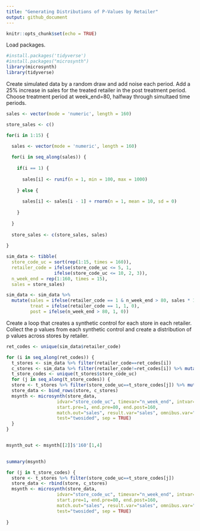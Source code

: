 ---
title: "Generating Distributions of P-Values by Retailer"
output: github_document
---

```{r setup, include=FALSE}
knitr::opts_chunk$set(echo = TRUE)
```

Load packages.
```{r}
#install.packages('tidyverse')
#install.packages("microsynth")
library(microsynth)
library(tidyverse)
```

Create simulated data by a random draw and add noise each period. Add a 25% increase in sales for the treated retailer in the post treatment period. Choose treatment period at week_end=80, halfway through simultaed time periods. 
```{r}
sales <- vector(mode = 'numeric', length = 160)

store_sales <- c()

for(i in 1:15) {
  
  sales <- vector(mode = 'numeric', length = 160)

  for(i in seq_along(sales)) {
  
    if(i == 1) {
    
      sales[i] <- runif(n = 1, min = 100, max = 1000)
    
    } else {
    
      sales[i] <- sales[i - 1] + rnorm(n = 1, mean = 10, sd = 0)
    
    }
    
  }
  
  store_sales <- c(store_sales, sales)
  
}

sim_data <- tibble(
  store_code_uc = sort(rep(1:15, times = 160)),
  retailer_code = ifelse(store_code_uc <= 5, 1, 
                  ifelse(store_code_uc <= 10, 2, 3)),
  n_week_end = rep(1:160, times = 15),
  sales = store_sales)

sim_data <- sim_data %>%
  mutate(sales = ifelse(retailer_code == 1 & n_week_end > 80, sales * 1.25, sales),
         treat = ifelse(retailer_code == 1, 1, 0),
         post = ifelse(n_week_end > 80, 1, 0))
```

Create a loop that creates a synthetic control for each store in each retailer. Collect the p values from each synthetic control and create a distribution of p values across stores by retailer. 
```{r}
ret_codes <- unique(sim_data$retailer_code)

for (i in seq_along(ret_codes)) {
  t_stores <- sim_data %>% filter(retailer_code==ret_codes[i]) 
  c_stores <- sim_data %>% filter(retailer_code!=ret_codes[i]) %>% mutate(type=0) 
  t_store_codes <- unique(t_stores$store_code_uc)
  for (j in seq_along(t_store_codes)) {
  store <- t_stores %>% filter(store_code_uc==t_store_codes[j]) %>% mutate(type=1)
  store_data <- bind_rows(store, c_stores)
  msynth <- microsynth(store_data, 
                   idvar="store_code_uc", timevar="n_week_end", intvar="type", 
                   start.pre=1, end.pre=80, end.post=160, 
                   match.out="sales", result.var="sales", omnibus.var="sales", plot.var="sales",
                   test="twosided", sep = TRUE)
  }
}


msynth_out <- msynth[[2]]$'160'[1,4]
  

summary(msynth)
```



```{r}
for (j in t_store_codes) {
  store <- t_stores %>% filter(store_code_uc==t_store_codes[j]) 
  store_data <- rbind(store, c_stores)
  msynth <- microsynth(store_data, 
                   idvar="store_code_uc", timevar="n_week_end", intvar="treat", 
                   start.pre=1, end.pre=80, end.post=160, 
                   match.out="sales", result.var="sales", omnibus.var="sales", plot.var="sales",
                   test="twosided", sep = TRUE)
  
}
```